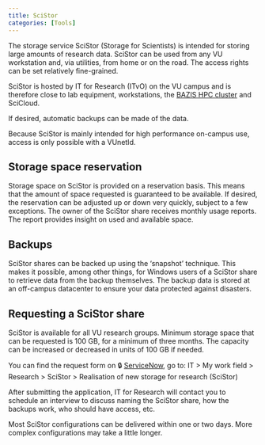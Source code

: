 ```yaml
---
title: SciStor
categories: [Tools]
---
```


The storage service SciStor (Storage for Scientists) is intended for storing large amounts of research data. SciStor can be used from any VU workstation and, via utilities, from home or on the road. The access rights can be set relatively fine-grained.  

SciStor is hosted by IT for Research (ITvO) on the VU campus and is therefore close to lab equipment, workstations, the [BAZIS HPC cluster](../topics/bazis.qmd) and SciCloud.

If desired, automatic backups can be made of the data.

Because SciStor is mainly intended for high performance on-campus use, access is only possible with a VUnetId.
<!-- add information on obtaining vunetid's for guests -->

## Storage space reservation

Storage space on SciStor is provided on a reservation basis. This means that the amount of space requested is guaranteed to be available. If desired, the reservation can be adjusted up or down very quickly, subject to a few exceptions. The owner of the SciStor share receives monthly usage reports. The report provides insight on used and available space.
<!-- link to cost model -->

## Backups

SciStor shares can be backed up using the 'snapshot' technique. This makes it possible, among other things, for Windows users of a SciStor share to retrieve data from the backup themselves. The backup data is stored at an off-campus datacenter to ensure your data protected against disasters.

## Requesting a SciStor share

SciStor is available for all VU research groups. Minimum storage space that can be requested is 100 GB, for a minimum of three months. The capacity can be increased or decreased in units of 100 GB if needed.

You can find the request form on 🔒 [ServiceNow](https://services.vu.nl/esc), go to: IT > My work field > Research > SciStor > Realisation of new storage for research (SciStor)

After submitting the application, IT for Research will contact you to schedule an interview to discuss naming the SciStor share, how the backups work, who should have access, etc.

Most SciStor configurations can be delivered within one or two days. More complex configurations may take a little longer.
